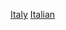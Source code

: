 {{Portal|義大利}}
{{Year by category
| m = 2
| c = 0
| d = 0
| y = 7
| cat     = 義大利體育
| sortkey = 體育
| parent  = 各年份義大利體育
| subcat  = 2007年義大利
}}

[[Category:2007年各國體育|Italy]]
[[Category:2007年歐洲體育|Italian]]